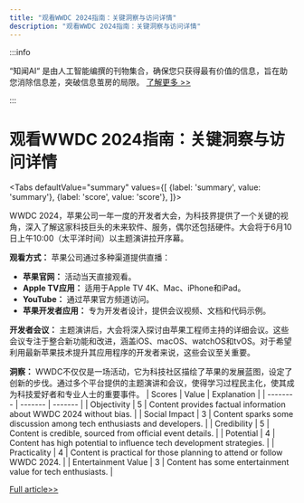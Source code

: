 ```yaml
---
title: "观看WWDC 2024指南：关键洞察与访问详情"
description: "观看WWDC 2024指南：关键洞察与访问详情"
---
```



:::info

“知闻AI“ 是由人工智能编撰的刊物集合，确保您只获得最有价值的信息，旨在助您消除信息差，突破信息茧房的局限。  [了解更多 >>](/zh-Hans/docs/guides)

:::

# 观看WWDC 2024指南：关键洞察与访问详情


<Tabs
	defaultValue="summary"
	values={[
	{label: 'summary', value: 'summary'},
	{label: 'score', value: 'score'},
]}>
<TabItem value="summary">


WWDC 2024，苹果公司一年一度的开发者大会，为科技界提供了一个关键的视角，深入了解这家科技巨头的未来软件、服务，偶尔还包括硬件。大会将于6月10日上午10:00（太平洋时间）以主题演讲拉开序幕。

**观看方式：**
苹果公司通过多种渠道提供直播：
- **苹果官网：** 活动当天直接观看。
- **Apple TV应用：** 适用于Apple TV 4K、Mac、iPhone和iPad。
- **YouTube：** 通过苹果官方频道访问。
- **苹果开发者应用：** 专为开发者设计，提供会议视频、文档和代码示例。

**开发者会议：**
主题演讲后，大会将深入探讨由苹果工程师主持的详细会议。这些会议专注于整合新功能和改进，涵盖iOS、macOS、watchOS和tvOS。对于希望利用最新苹果技术提升其应用程序的开发者来说，这些会议至关重要。

**洞察：**
WWDC不仅仅是一场活动，它为科技社区描绘了苹果的发展蓝图，设定了创新的步伐。通过多个平台提供的主题演讲和会议，使得学习过程民主化，使其成为科技爱好者和专业人士的重要事件。
</TabItem>
<TabItem value="score">
	| Scores     | Value   | Explanation |
	| -------- | ------- | ------- |
	| Objectivity  | 5    | Content provides factual information about WWDC 2024 without bias.    |
	| Social Impact | 3     | Content sparks some discussion among tech enthusiasts and developers.    |
	| Credibility    | 5    | Content is credible, sourced from official event details.    |
	| Potential    | 4    | Content has high potential to influence tech development strategies.    |
	| Practicality    | 4    | Content is practical for those planning to attend or follow WWDC 2024.    |
	| Entertainment Value    | 3    | Content has some entertainment value for tech enthusiasts.    |
</TabItem>
</Tabs>

[Full article>>](https://appleinsider.com/inside/wwdc/tips/how-to-watch-wwdc-2024-on-iphone-ipad-mac-apple-tv)
